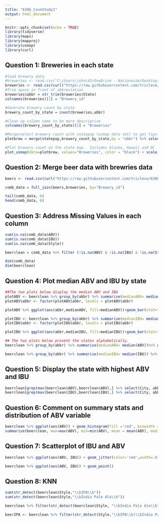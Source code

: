 ```yaml
---
title: "6306_CaseStudy1"
output: html_document
---
```


```r
knitr::opts_chunk$set(echo = TRUE)
library(tidyverse)
library(maps)
library(mapproj)
library(usmap)
library(curl)

```


## Question 1: Breweries in each state
```r
#load brewery data
#breweries <- read.csv("C:/Users/johnc45/OneDrive - Nationwide/Desktop/Working/SMU/6306 - Doing Data Science/Unit 8 and 9 Case Study 1/Breweries.csv")
breweries <- read.csv(curl("https://raw.githubusercontent.com/tricleve/6306_CaseStudy1/master/Breweries.csv"))
#Trim space in front of abbreviation
breweries$abbr = str_trim(breweries$State)
colnames(breweries)[1] = "Brewery_id"

#Generate brewery count by state
brewery_count_by_state = count(breweries,abbr)

#Clean up column name to be more descriptive
colnames(brewery_count_by_state)[2] = "Breweries"

#Merge/select brewery count with statepop (usmap data set) to get fips for plot.
plotbrew = merge(statepop,brewery_count_by_state,by = "abbr") %>% select(fips, Breweries)

#Plot brewery count on the state map.  Includes Alaska, Hawaii and DC
plot_usmap(data=plotbrew, values="Breweries", color = "black") + scale_fill_gradient(name = " Brewery Count", low = "yellow", high = "red") + labs(title="Brewery count by state", subtitle="All 50 states and DC") + theme(legend.position = "right")
```

## Question 2: Merge beer data with brewries data
```r
beers <- read.csv(curl("https://raw.githubusercontent.com/tricleve/6306_CaseStudy1/master/Beers.csv"))

comb_data = full_join(beers,breweries, by="Brewery_id")

tail(comb_data, 6)
head(comb_data, 6)

```


## Question 3: Address Missing Values in each column
```r
sum(is.na(comb_data$ABV))
sum(is.na(comb_data$IBU))
sum(is.na(comb_data$Style))

beerclean = comb_data %>% filter (!is.na(ABV) & !is.na(IBU) & !is.na(Style))

dim(comb_data)
dim(beerclean)

```

## Question 4: Plot median ABV and IBU by state
```r


##The two plots below display the median ABV and IBU 
plotABV <- beerclean %>% group_by(abbr) %>% summarise(medianABV= median(ABV)) %>% arrange(desc(medianABV)) 
plotABV$abbr <- factor(plotABV$abbr, levels = plotABV$abbr)

plotABV %>% ggplot(aes(abbr,medianABV, fill=medianABV))+geom_bar(stat="identity", width=.5)+ coord_cartesian(ylim=c(.03,.07)) + scale_fill_gradient(low = "yellow", high= "red")+ labs(title="Ordered Bar Chart", subtitle="Median ABV by State") + theme(axis.text.x = element_text(angle=65, vjust=.3)) 

plotIBU <- beerclean %>% group_by(abbr) %>% summarise(medianIBU= median(IBU)) %>% arrange(desc(medianIBU)) 
plotIBU$abbr <- factor(plotIBU$abbr, levels = plotIBU$abbr)

plotIBU %>% ggplot(aes(abbr,medianIBU, fill=medianIBU))+geom_bar(stat="identity", width=.5) + scale_fill_gradient(low = "yellow", high= "red")+ labs(title="Ordered Bar Chart", subtitle="Median IBU by State") + theme(axis.text.x = element_text(angle=65, vjust=.3)) 

## The two plots below present the states alphabetically.
beerclean %>% group_by(abbr) %>% summarise(medianABV= median(ABV))%>% ggplot(aes(abbr,medianABV, fill=medianABV))+geom_bar(stat="identity", width=.5)+ coord_cartesian(ylim=c(.03,.07)) + scale_fill_gradient(low = "yellow", high= "red")+ labs(title="Median ABV by State", x="State", y="Median ABV") + theme(axis.text.x = element_text(angle=65, vjust=.3)) 

beerclean %>% group_by(abbr) %>% summarise(medianIBU= median(IBU)) %>% ggplot(aes(abbr,medianIBU, fill=medianIBU))+geom_bar(stat="identity", width=.5) + scale_fill_gradient(low = "yellow", high= "red")+ labs(title="Median IBU by State", x="State", y="Median IBU") + theme(axis.text.x = element_text(angle=65, vjust=.3)) 

```

## Question 5: Display the state with highest ABV and IBU
```r

beerclean[grep(max(beerclean$ABV),beerclean$ABV),] %>% select(City, abbr, Name.y, Name.x, ABV)
beerclean[grep(max(beerclean$IBU),beerclean$IBU),] %>% select(City, abbr, Name.y, Name.x, IBU)

```

## Question 6: Comment on summary stats and distribution of ABV variable
``` r

beerclean %>% ggplot(aes(ABV)) + geom_histogram(fill ='red', binwidth = .005) + labs(title="Distribution of ABV")
summarise(beerclean, max=max(ABV), min=min(ABV), mean = mean(ABV), median = median(ABV), sd=sd(ABV))

```
## Question 7: Scatterplot of IBU and ABV
``` r

beerclean %>% ggplot(aes(ABV, IBU)) + geom_jitter(color='red',width=.01) + labs(title="Scatterplot Bitterness vs Alcohol", x="Alcohol Content (ABV)", y="Bitterness (IBU)")

beerclean %>% ggplot(aes(ABV, IBU)) + geom_point()
```

## Question 8: KNN 
``` r

sum(str_detect(beerclean$Style,"\\bIPA\\b"))
sum(str_detect(beerclean$Style,"\\bIndia Pale Ale\\b"))

beerclean %>% filter(str_detect(beerclean$Style, "\\bIndia Pale Ale\\b") | str_detect(beerclean$Style,"//bIPA//b"))

beerIPA <- beerclean %>% filter(str_detect(Style,"\\bIPA\\b|\\bIndia Pale Ale\\b"))


```